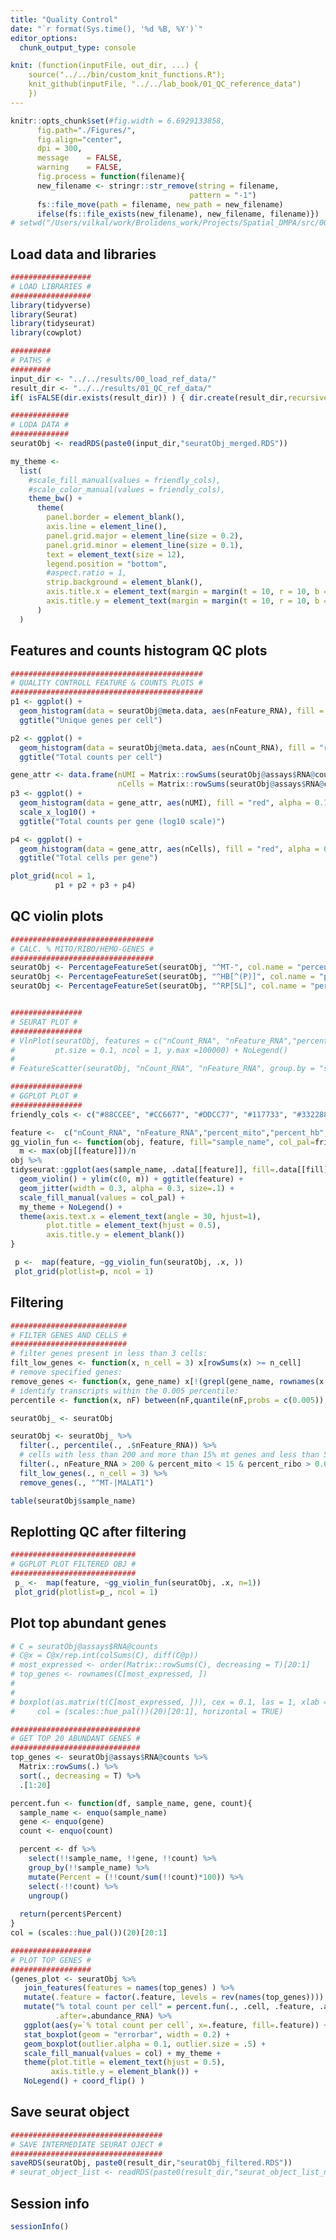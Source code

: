 ```yaml
---
title: "Quality Control"
date: "`r format(Sys.time(), '%d %B, %Y')`"
editor_options: 
  chunk_output_type: console

knit: (function(inputFile, out_dir, ...) {
    source("../../bin/custom_knit_functions.R");
    knit_github(inputFile, "../../lab_book/01_QC_reference_data")
    })
---
```


```r
knitr::opts_chunk$set(#fig.width = 6.6929133858,
      fig.path="./Figures/",
      fig.align="center",
      dpi = 300,
      message    = FALSE,
      warning    = FALSE,
      fig.process = function(filename){
      new_filename <- stringr::str_remove(string = filename, 
                                        pattern = "-1")
      fs::file_move(path = filename, new_path = new_filename)
      ifelse(fs::file_exists(new_filename), new_filename, filename)})
# setwd("/Users/vilkal/work/Brolidens_work/Projects/Spatial_DMPA/src/00_reference_data")
```

## Load data and libraries
```r
##################
# LOAD LIBRARIES #
##################
library(tidyverse)
library(Seurat)
library(tidyseurat)
library(cowplot)

#########
# PATHS #
#########
input_dir <- "../../results/00_load_ref_data/"
result_dir <- "../../results/01_QC_ref_data/"
if( isFALSE(dir.exists(result_dir)) ) { dir.create(result_dir,recursive = TRUE) }

#############
# LODA DATA #
#############
seuratObj <- readRDS(paste0(input_dir,"seuratObj_merged.RDS"))

```

```r
my_theme <-
  list(
    #scale_fill_manual(values = friendly_cols),
    #scale_color_manual(values = friendly_cols),
    theme_bw() +
      theme(
        panel.border = element_blank(),
        axis.line = element_line(),
        panel.grid.major = element_line(size = 0.2),
        panel.grid.minor = element_line(size = 0.1),
        text = element_text(size = 12),
        legend.position = "bottom",
        #aspect.ratio = 1,
        strip.background = element_blank(),
        axis.title.x = element_text(margin = margin(t = 10, r = 10, b = 10, l = 10)),
        axis.title.y = element_text(margin = margin(t = 10, r = 10, b = 10, l = 10))
      )
  )
```

## Features and counts histogram QC plots
```r
###########################################
# QUALITY CONTROLL FEATURE & COUNTS PLOTS #
###########################################
p1 <- ggplot() +
  geom_histogram(data = seuratObj@meta.data, aes(nFeature_RNA), fill = "red", alpha = 0.7, bins = 50) +
  ggtitle("Unique genes per cell") 

p2 <- ggplot() +
  geom_histogram(data = seuratObj@meta.data, aes(nCount_RNA), fill = "red", alpha = 0.7, bins = 50) +
  ggtitle("Total counts per cell")

gene_attr <- data.frame(nUMI = Matrix::rowSums(seuratObj@assays$RNA@counts), 
                        nCells = Matrix::rowSums(seuratObj@assays$RNA@counts > 0))
p3 <- ggplot() +
  geom_histogram(data = gene_attr, aes(nUMI), fill = "red", alpha = 0.7, bins = 50) +
  scale_x_log10() +
  ggtitle("Total counts per gene (log10 scale)")

p4 <- ggplot() +
  geom_histogram(data = gene_attr, aes(nCells), fill = "red", alpha = 0.7,  bins = 50) +
  ggtitle("Total cells per gene")

plot_grid(ncol = 1, 
          p1 + p2 + p3 + p4)
```

## QC violin plots
```r
################################
# CALC. % MITO/RIBO/HEMO-GENES #
################################
seuratObj <- PercentageFeatureSet(seuratObj, "^MT-", col.name = "percent_mito")
seuratObj <- PercentageFeatureSet(seuratObj, "^HB[^(P)]", col.name = "percent_hb")
seuratObj <- PercentageFeatureSet(seuratObj, "^RP[SL]", col.name = "percent_ribo")


################
# SEURAT PLOT #
################
# VlnPlot(seuratObj, features = c("nCount_RNA", "nFeature_RNA","percent_mito","percent_hb", "percent_ribo"), 
#         pt.size = 0.1, ncol = 1, y.max =100000) + NoLegend()
# 
# FeatureScatter(seuratObj, "nCount_RNA", "nFeature_RNA", group.by = "sample_name", pt.size = 0.5)

################
# GGPLOT PLOT #
################
friendly_cols <- c("#88CCEE", "#CC6677", "#DDCC77", "#117733", "#332288", "#AA4499", "#44AA99", "#999933", "#882255", "#661100", "#6699CC", "#F8D0A4", "#E3E6AD", "#be6a7d", "#f1a6b1", "#A8EDFC", "#7fe2e9", "#c4ce96", "#9aacce", "#e7b993", "#ffc8d9")

feature <-  c("nCount_RNA", "nFeature_RNA","percent_mito","percent_hb", "percent_ribo")
gg_violin_fun <- function(obj, feature, fill="sample_name", col_pal=friendly_cols, n=2){
  m <- max(obj[[feature]])/n
obj %>%
tidyseurat::ggplot(aes(sample_name, .data[[feature]], fill=.data[[fill]])) +
  geom_violin() + ylim(c(0, m)) + ggtitle(feature) +
  geom_jitter(width = 0.3, alpha = 0.3, size=.1) +
  scale_fill_manual(values = col_pal) +
  my_theme + NoLegend() +
  theme(axis.text.x = element_text(angle = 30, hjust=1),
        plot.title = element_text(hjust = 0.5),
        axis.title.y = element_blank()) 
}

 p <-  map(feature, ~gg_violin_fun(seuratObj, .x, ))
 plot_grid(plotlist=p, ncol = 1)

```

## Filtering
```r
##########################
# FILTER GENES AND CELLS #
##########################
# filter genes present in less than 3 cells:
filt_low_genes <- function(x, n_cell = 3) x[rowSums(x) >= n_cell]
# remove specified genes:
remove_genes <- function(x, gene_name) x[!(grepl(gene_name, rownames(x[["RNA"]]))), ]
# identify transcripts within the 0.005 percentile:
percentile <- function(x, nF) between(nF,quantile(nF,probs = c(0.005)), quantile(nF,probs = c(0.995)))

seuratObj_ <- seuratObj

seuratObj <- seuratObj_ %>%
  filter(., percentile(., .$nFeature_RNA)) %>%
  # cells with less than 200 and more than 15% mt genes and less than 5% hb:
  filter(., nFeature_RNA > 200 & percent_mito < 15 & percent_ribo > 0.05 & percent_hb < 5) %>% 
  filt_low_genes(., n_cell = 3) %>%
  remove_genes(., "^MT-|MALAT1") 

table(seuratObj$sample_name)
```

## Replotting QC after filtering
```r
############################
# GGPLOT PLOT FILTERED OBJ #
############################
 p_ <-  map(feature, ~gg_violin_fun(seuratObj, .x, n=1))
 plot_grid(plotlist=p_, ncol = 1)
```

## Plot top abundant genes
```r
# C = seuratObj@assays$RNA@counts
# C@x = C@x/rep.int(colSums(C), diff(C@p))
# most_expressed <- order(Matrix::rowSums(C), decreasing = T)[20:1]
# top_genes <- rownames(C[most_expressed, ])
# 
# 
# boxplot(as.matrix(t(C[most_expressed, ])), cex = 0.1, las = 1, xlab = "% total count per spot", 
#     col = (scales::hue_pal())(20)[20:1], horizontal = TRUE)

#############################
# GET TOP 20 ABUNDANT GENES #
#############################
top_genes <- seuratObj@assays$RNA@counts %>%
  Matrix::rowSums(.) %>%
  sort(., decreasing = T) %>%
  .[1:20]

percent.fun <- function(df, sample_name, gene, count){
  sample_name <- enquo(sample_name)
  gene <- enquo(gene)
  count <- enquo(count)

  percent <- df %>%
    select(!!sample_name, !!gene, !!count) %>%
    group_by(!!sample_name) %>%
    mutate(Percent = (!!count/sum(!!count)*100)) %>%
    select(-!!count) %>%
    ungroup() 
  
  return(percent$Percent)
}
col = (scales::hue_pal())(20)[20:1]

##################
# PLOT TOP GENES #
##################
(genes_plot <- seuratObj %>%
   join_features(features = names(top_genes) ) %>%
   mutate(.feature = factor(.feature, levels = rev(names(top_genes)))) %>%
   mutate("% total count per cell" = percent.fun(., .cell, .feature, .abundance_RNA),
          .after=.abundance_RNA) %>%
   ggplot(aes(y=`% total count per cell`, x=.feature, fill=.feature)) +
   stat_boxplot(geom = "errorbar", width = 0.2) +
   geom_boxplot(outlier.alpha = 0.1, outlier.size = .5) +
   scale_fill_manual(values = col) + my_theme +
   theme(plot.title = element_text(hjust = 0.5),
         axis.title.y = element_blank()) +
   NoLegend() + coord_flip() )

```

## Save seurat object
```r
##################################
# SAVE INTERMEDIATE SEURAT OJECT #
##################################
saveRDS(seuratObj, paste0(result_dir,"seuratObj_filtered.RDS"))
# seurat_object_list <- readRDS(paste0(result_dir,"seurat_object_list_not_modified.RDS"))
```

## Session info
```r
sessionInfo()
```
